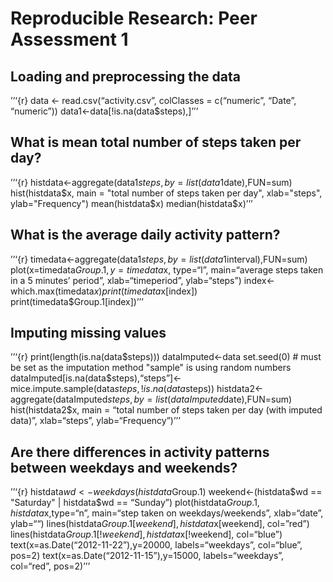 # Reproducible Research: Peer Assessment 1


## Loading and preprocessing the data
'''{r}
data <- read.csv("activity.csv", colClasses = c("numeric", "Date", "numeric"))
data1<-data[!is.na(data$steps),]
'''

## What is mean total number of steps taken per day?
'''{r}
histdata<-aggregate(data1$steps,by=list(data1$date),FUN=sum)
hist(histdata$x, main = "total number of steps taken per day", xlab="steps", ylab="Frequency")
mean(histdata$x)
median(histdata$x)
'''

## What is the average daily activity pattern?
'''{r}
timedata<-aggregate(data1$steps, by=list(data1$interval),FUN=sum)
plot(x=timedata$Group.1, y=timedata$x, type="l", main="average steps taken in a 5 minutes' period", xlab="timeperiod", ylab="steps")
index<-which.max(timedata$x)
print(timedata$x[index])
print(timedata$Group.1[index])
'''

## Imputing missing values
'''{r}
print(length(is.na(data$steps)))
dataImputed<-data
set.seed(0) # must be set as the imputation method "sample" is using random numbers
dataImputed[is.na(data$steps),"steps"]<-mice.impute.sample(data$steps, !is.na(data$steps))
histdata2<-aggregate(dataImputed$steps,by=list(dataImputed$date),FUN=sum)
hist(histdata2$x, main = "total number of steps taken per day (with imputed data)", xlab="steps", ylab="Frequency")
'''

## Are there differences in activity patterns between weekdays and weekends?
'''{r}
histdata$wd<-weekdays(histdata$Group.1)
weekend<-(histdata$wd == "Saturday" | histdata$wd == "Sunday")
plot(histdata$Group.1,histdata$x,type="n", main="step taken on weekdays/weekends", xlab="date", ylab="")
lines(histdata$Group.1[weekend],histdata$x[weekend], col="red")
lines(histdata$Group.1[!weekend],histdata$x[!weekend], col="blue")
text(x=as.Date("2012-11-22"),y=20000, labels="weekdays", col="blue", pos=2)
text(x=as.Date("2012-11-15"),y=15000, labels="weekdays", col="red", pos=2)
'''

